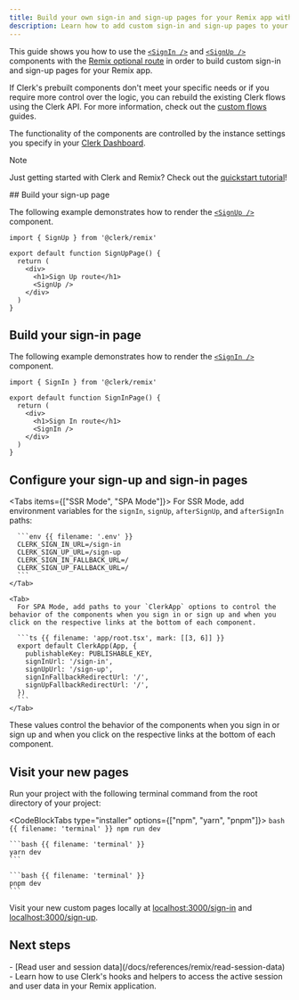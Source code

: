 ```yaml
---
title: Build your own sign-in and sign-up pages for your Remix app with Clerk
description: Learn how to add custom sign-in and sign-up pages to your Remix app with Clerk's prebuilt components.
---
```


This guide shows you how to use the [`<SignIn />`](/docs/components/authentication/sign-in) and [`<SignUp />`](/docs/components/authentication/sign-up) components with the [Remix optional route](https://reactrouter.com/en/main/route/route#optional-segments) in order to build custom sign-in and sign-up pages for your Remix app.

If Clerk's prebuilt components don't meet your specific needs or if you require more control over the logic, you can rebuild the existing Clerk flows using the Clerk API. For more information, check out the [custom flows](/docs/custom-flows/overview) guides.

The functionality of the components are controlled by the instance settings you specify in your [Clerk Dashboard](https://dashboard.clerk.com).

> [!NOTE]
> Just getting started with Clerk and Remix? Check out the [quickstart tutorial](/docs/quickstarts/remix)!

<Steps>
  ## Build your sign-up page

  The following example demonstrates how to render the [`<SignUp />`](/docs/components/authentication/sign-up) component.

  ```tsx {{ filename: 'app/routes/sign-up.$.tsx' }}
  import { SignUp } from '@clerk/remix'

  export default function SignUpPage() {
    return (
      <div>
        <h1>Sign Up route</h1>
        <SignUp />
      </div>
    )
  }
  ```

  ## Build your sign-in page

  The following example demonstrates how to render the [`<SignIn />`](/docs/components/authentication/sign-in) component.

  ```tsx {{ filename: 'app/routes/sign-in.$.tsx' }}
  import { SignIn } from '@clerk/remix'

  export default function SignInPage() {
    return (
      <div>
        <h1>Sign In route</h1>
        <SignIn />
      </div>
    )
  }
  ```

  ## Configure your sign-up and sign-in pages

  <Tabs items={["SSR Mode", "SPA Mode"]}>
    <Tab>
      For SSR Mode, add environment variables for the `signIn`, `signUp`, `afterSignUp`, and `afterSignIn` paths:

      ```env {{ filename: '.env' }}
      CLERK_SIGN_IN_URL=/sign-in
      CLERK_SIGN_UP_URL=/sign-up
      CLERK_SIGN_IN_FALLBACK_URL=/
      CLERK_SIGN_UP_FALLBACK_URL=/
      ```
    </Tab>

    <Tab>
      For SPA Mode, add paths to your `ClerkApp` options to control the behavior of the components when you sign in or sign up and when you click on the respective links at the bottom of each component.

      ```ts {{ filename: 'app/root.tsx', mark: [[3, 6]] }}
      export default ClerkApp(App, {
        publishableKey: PUBLISHABLE_KEY,
        signInUrl: '/sign-in',
        signUpUrl: '/sign-up',
        signInFallbackRedirectUrl: '/',
        signUpFallbackRedirectUrl: '/',
      })
      ```
    </Tab>
  </Tabs>

  These values control the behavior of the components when you sign in or sign up and when you click on the respective links at the bottom of each component.

  ## Visit your new pages

  Run your project with the following terminal command from the root directory of your project:

  <CodeBlockTabs type="installer" options={["npm", "yarn", "pnpm"]}>
    ```bash {{ filename: 'terminal' }}
    npm run dev
    ```

    ```bash {{ filename: 'terminal' }}
    yarn dev
    ```

    ```bash {{ filename: 'terminal' }}
    pnpm dev
    ```
  </CodeBlockTabs>

  Visit your new custom pages locally at [localhost:3000/sign-in](http://localhost:3000/sign-in) and [localhost:3000/sign-up](http://localhost:3000/sign-up).
</Steps>

## Next steps

<Cards>
  - [Read user and session data](/docs/references/remix/read-session-data)
  - Learn how to use Clerk's hooks and helpers to access the active session and user data in your Remix application.
</Cards>
